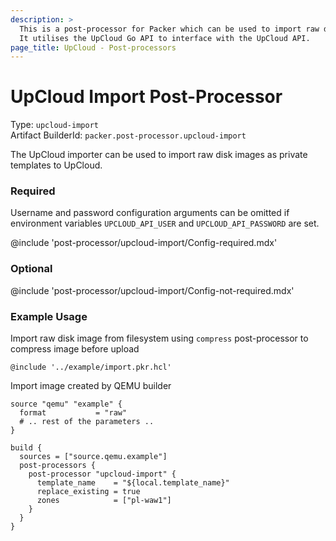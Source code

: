 ```yaml
---
description: >
  This is a post-processor for Packer which can be used to import raw disk images as private templates to UpCloud.
  It utilises the UpCloud Go API to interface with the UpCloud API.
page_title: UpCloud - Post-processors
---
```



# UpCloud Import Post-Processor

Type: `upcloud-import`  
Artifact BuilderId: `packer.post-processor.upcloud-import`

The UpCloud importer can be used to import raw disk images as private templates to UpCloud.

### Required
Username and password configuration arguments can be omitted if environment variables `UPCLOUD_API_USER` and `UPCLOUD_API_PASSWORD` are set.

@include 'post-processor/upcloud-import/Config-required.mdx'

### Optional

@include 'post-processor/upcloud-import/Config-not-required.mdx'


### Example Usage

Import raw disk image from filesystem using `compress` post-processor to compress image before upload
```hcl
@include '../example/import.pkr.hcl'
```

Import image created by QEMU builder
```hcl
source "qemu" "example" {
  format           = "raw"
  # .. rest of the parameters ..
}

build {
  sources = ["source.qemu.example"]
  post-processors {
    post-processor "upcloud-import" {
      template_name    = "${local.template_name}"
      replace_existing = true
      zones            = ["pl-waw1"]
    }
  }
}
```
